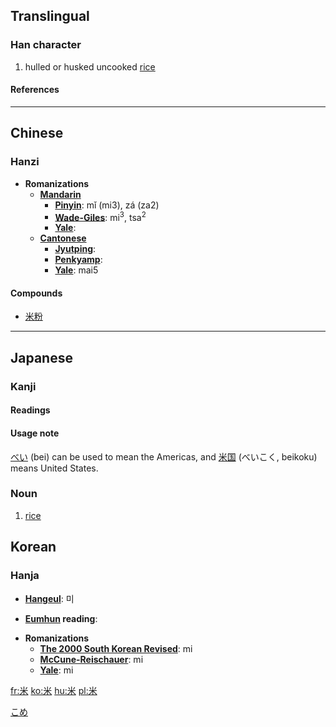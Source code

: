==Translingual==
===Han character===
{{Han char|rn=119|rad=米|as=00|sn=6|four=9090<sub>4</sub>|canj=火木 (FD)}}
# hulled or husked uncooked [[rice]]
====References====
{{Han ref|kx=0906.310|dkj=26832|dj=1331.280|hdz=53141.010|uh=7C73|ud=31859|bh=A6CC|bd=42700}}
----

==Chinese==
===Hanzi===


* '''Romanizations'''
** '''[[Mandarin]]'''
*** '''[[Pinyin]]''': mǐ (mi3), zá (za2)
*** '''[[Wade-Giles]]''': mi<sup>3</sup>, tsa<sup>2</sup>
*** '''[[Yale]]''': 
** '''[[Cantonese]]'''
*** '''[[Jyutping]]''':
*** '''[[Penkyamp]]''': 
*** '''[[Yale]]''': mai5

====Compounds====
*[[米粉]]


----

== Japanese ==
[[Category:1000_Japanese_basic_words|こめ]]


===Kanji===
{{ja-kanji|grade=|rs=米00}}
====Readings====
{{ja-readings|on=[[べい]] (bei), [[まい]] (mai), [[め]] (me)|kun=[[こめ]] (kome), [[よね]] (yone), [[めえとる]] (mētoru)}}

====Usage note====
[[べい]] (bei) can be used to mean the Americas, and [[米国]] (べいこく, beikoku) means United States.

=== Noun ===
{{janoun|こめ|kome}}
#[[rice]]

==Korean==
===Hanja===

* '''[[Hangeul]]''': 미

* '''[[Eumhun]] reading''': 

* '''Romanizations'''
** '''[[The 2000 South Korean Revised Romanization|The 2000 South Korean Revised]]''': mi
** '''[[McCune-Reischauer]]''': mi
** '''[[Yale]]''': mi


[[fr:米]]
[[ko:米]]
[[hu:米]]
[[pl:米]]